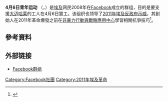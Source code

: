 '''4月6日青年运动''' （{{lang-ar|حركة شباب 6 أبريل}}，{{lang-en|April 6 Youth Movement}}）是[[埃及|埃及]]网民2008年在[[Facebook|Facebook]]成立的群组，目的是要支援[[大迈哈莱|大迈哈莱]]的工人在4月6日罢工。该组织也领导了[[2011年埃及反政府示威|2011年埃及反政府示威]]。其創始人{{link-en|穆罕默德·阿德爾|Mohammed Adel}}在2011年革命爆發之前在[[非暴力行動與戰略應用中心|非暴力行動與戰略應用中心]]學習相關抗爭技巧<ref name="The Arab Uprisings">{{cite book |last1=Gelvin |first1=James L. |title=The Arab Uprisings: What Everyone Needs to Know |date=2015 |publisher=Oxford University Press |location=New York |isbn=978-0-19-022275-8 |page=54 |url=https://books.google.com.hk/books?id=PJHVBQAAQBAJ |accessdate=2020-12-10 |language=en |archive-date=2020-12-10 |archive-url=https://web.archive.org/web/20201210201047/https://books.google.com.hk/books?id=PJHVBQAAQBAJ |dead-url=no }}</ref>。

== 參考資料 ==
<references />

== 外部链接 ==
* [http://www.facebook.com/group.php?gid=9973986703 Facebook群组]
{{2010－2011年阿拉伯世界的反政府示威|state=collapsed}}

[[Category:Facebook社團|Category:Facebook社團]]
[[Category:2011年埃及革命|Category:2011年埃及革命]]